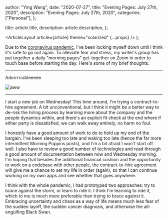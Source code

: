 
  author: "Ying Wang",
  date: "2020-07-27",
  title: "Evening Pages: July 27th, 2020",
  description: "Evening Pages: July 27th, 2020",
  categories: ["Personal"],
};

  title: article.title,
  description: article.description,
};

  <ArticleLayout article={article} theme="solarized" {...props} />
);

Due to the [coronavirus
pandemic](https://en.wikipedia.org/wiki/2019-20_coronavirus_pandemic), I've been
locking myself down until I think it's safe to go out again. To alleviate fear
and stress, my writer's group has put together a daily "morning pages"
get-together on Zoom in order to touch base before starting the day. Here's some
of my brief thoughts.

---

Adorrrrrableeeee

![aww](/img/posts/2020/07/27/evening_pages.jpg)

---

I start a new job on Wednesday! This time around, I'm trying a contract-to-hire
agreement. A bit unconventional, but I think it might be a better way to de-risk
the hiring process by learning more about the company and the people dynamics
within, and there's an explicit fit check at the end where if either party is
dissatisfied, we can walk away entirely, no harm no foul.

I honestly have a good amount of work to do to hold up my end of the bargain.
I've been sleeping too late and waking too late (hence the far more intermittent
Morning Poppins posts), and I'm a bit afraid I won't start off well. I also have
to review a good number of technologies and read through a good amount of
documentation between now and Wednesday morning. I'm hoping that besides the
additional financial cushion and the opportunity to work on a codebase with
other people, the contract-to-hire agreement will give me a chance to set my
life in order (again), so that I can continue working on my own apps and see
whether that goes anywhere.

I think with the whole pandemic, I had prototyped two approaches: try to brace
against the storm, or learn to ride it. I think I'm learning to ride it, which
to me is much more preferable than trying to brace against it. Embracing
uncertainty and chaos as a way of life means much less fear of the sudden
layoff, the sudden cancer diagnosis, and otherwise the all-engulfing Black Swan.
